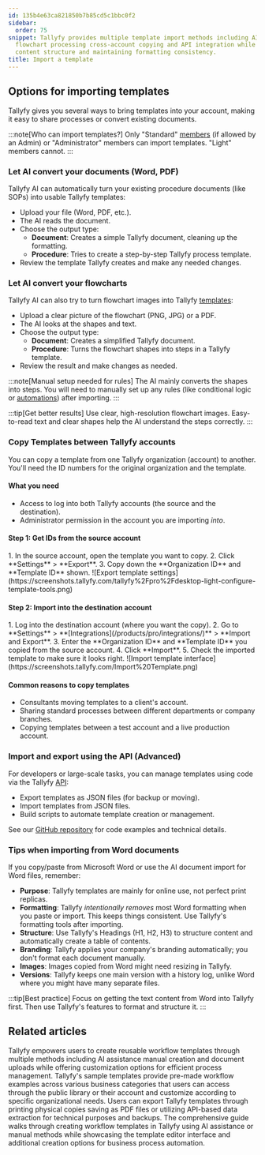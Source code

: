 ```yaml
---
id: 135b4e63ca821850b7b85cd5c1bbc0f2
sidebar:
  order: 75
snippet: Tallyfy provides multiple template import methods including AI document conversion
  flowchart processing cross-account copying and API integration while preserving
  content structure and maintaining formatting consistency.
title: Import a template
---
```



## Options for importing templates

Tallyfy gives you several ways to bring templates into your account, making it easy to share processes or convert existing documents.

:::note[Who can import templates?]
Only "Standard" [members](/products/pro/documenting/members/) (if allowed by an Admin) or "Administrator" members can import templates. "Light" members cannot.
:::

### Let AI convert your documents (Word, PDF)

Tallyfy AI can automatically turn your existing procedure documents (like SOPs) into usable Tallyfy templates:

- Upload your file (Word, PDF, etc.).
- The AI reads the document.
- Choose the output type:
  - **Document**: Creates a simple Tallyfy document, cleaning up the formatting.
  - **Procedure**: Tries to create a step-by-step Tallyfy process template.
- Review the template Tallyfy creates and make any needed changes.

### Let AI convert your flowcharts

Tallyfy AI can also try to turn flowchart images into Tallyfy [templates](/products/pro/documenting/templates/):

- Upload a clear picture of the flowchart (PNG, JPG) or a PDF.
- The AI looks at the shapes and text.
- Choose the output type:
  - **Document**: Creates a simplified Tallyfy document.
  - **Procedure**: Turns the flowchart shapes into steps in a Tallyfy template.
- Review the result and make changes as needed.

:::note[Manual setup needed for rules]
The AI mainly converts the shapes into steps. You will need to manually set up any rules (like conditional logic or [automations](/products/pro/documenting/templates/automations/)) after importing.
:::

:::tip[Get better results]
Use clear, high-resolution flowchart images. Easy-to-read text and clear shapes help the AI understand the steps correctly.
:::

### Copy Templates between Tallyfy accounts

You can copy a template from one Tallyfy organization (account) to another. You'll need the ID numbers for the original organization and the template.

#### What you need
- Access to log into both Tallyfy accounts (the source and the destination).
- Administrator permission in the account you are importing *into*.

#### Step 1: Get IDs from the source account
<Steps>
1. In the source account, open the template you want to copy.
2. Click **Settings** > **Export**.
3. Copy down the **Organization ID** and **Template ID** shown.
   ![Export template settings](https://screenshots.tallyfy.com/tallyfy%2Fpro%2Fdesktop-light-configure-template-tools.png)
</Steps>

#### Step 2: Import into the destination account
<Steps>
1. Log into the destination account (where you want the copy).
2. Go to **Settings** > **[Integrations](/products/pro/integrations/)** > **Import and Export**.
3. Enter the **Organization ID** and **Template ID** you copied from the source account.
4. Click **Import**.
5. Check the imported template to make sure it looks right.
   ![Import template interface](https://screenshots.tallyfy.com/Import%20Template.png)
</Steps>

#### Common reasons to copy templates
- Consultants moving templates to a client's account.
- Sharing standard processes between different departments or company branches.
- Copying templates between a test account and a live production account.

### Import and export using the API (Advanced)

For developers or large-scale tasks, you can manage templates using code via the Tallyfy [API](/products/pro/integrations/open-api/):

- Export templates as JSON files (for backup or moving).
- Import templates from JSON files.
- Build scripts to automate template creation or management.

See our [GitHub repository](https://github.com/tallyfy/api-support/) for code examples and technical details.

### Tips when importing from Word documents

If you copy/paste from Microsoft Word or use the AI document import for Word files, remember:

- **Purpose**: Tallyfy templates are mainly for online use, not perfect print replicas.
- **Formatting**: Tallyfy *intentionally removes* most Word formatting when you paste or import. This keeps things consistent. Use Tallyfy's formatting tools after importing.
- **Structure**: Use Tallyfy's Headings (H1, H2, H3) to structure content and automatically create a table of contents.
- **Branding**: Tallyfy applies your company's branding automatically; you don't format each document manually.
- **Images**: Images copied from Word might need resizing in Tallyfy.
- **Versions**: Tallyfy keeps one main version with a history log, unlike Word where you might have many separate files.

:::tip[Best practice]
Focus on getting the text content from Word into Tallyfy first. Then use Tallyfy's features to format and structure it.
:::


## Related articles
<CardGrid>
<LinkTitleCard header="<b>Templates > Create a template</b>" href="/products/pro/documenting/templates/create-template/" > Tallyfy empowers users to create reusable workflow templates through multiple methods including AI assistance manual creation and document uploads while offering customization options for efficient process management. </LinkTitleCard>
<LinkTitleCard header="<b>Templates > Sample templates</b>" href="/products/pro/documenting/templates/how-can-i-access-tallyfys-sample-templates/" > Tallyfy's sample templates provide pre-made workflow examples across various business categories that users can access through the public library or their account and customize according to specific organizational needs. </LinkTitleCard>
<LinkTitleCard header="<b>Templates > Print, download, and export Tallyfy templates</b>" href="/products/pro/documenting/templates/print-download-export-templates/" > Users can export Tallyfy templates through printing physical copies saving as PDF files or utilizing API-based data extraction for technical purposes and backups. </LinkTitleCard>
<LinkTitleCard header="<b>Tutorials > Create your first template</b>" href="/products/pro/tutorials/your-first-template/" > The comprehensive guide walks through creating workflow templates in Tallyfy using AI assistance or manual methods while showcasing the template editor interface and additional creation options for business process automation. </LinkTitleCard>
</CardGrid>
